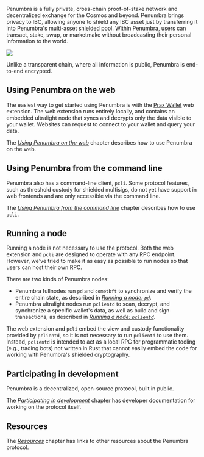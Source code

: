Penumbra is a fully private, cross-chain proof-of-stake network and
decentralized exchange for the Cosmos and beyond. Penumbra brings privacy to
IBC, allowing anyone to shield any IBC asset just by transferring it into
Penumbra's multi-asset shielded pool.  Within Penumbra, users can transact,
stake, swap, or marketmake without broadcasting their personal information to
the world.

<picture>
  <img src="./images/interchain-shielded-pool.jpg" />
</picture>

Unlike a transparent chain, where all information is public, Penumbra is
end-to-end encrypted. 

## Using Penumbra on the web

The easiest way to get started using Penumbra is with the [Prax Wallet] web
extension.  The web extension runs entirely locally, and contains an
embedded ultralight node that syncs and decrypts only the data visible to your
wallet.  Websites can request to connect to your wallet and query your data.

The [_Using Penumbra on the web_](./web.md) chapter describes how to use
Penumbra on the web.

## Using Penumbra from the command line

Penumbra also has a command-line client, `pcli`.  Some protocol features, such
as threshold custody for shielded multisigs, do not yet have support in web
frontends and are only accessible via the command line.

The [_Using Penumbra from the command line_](./pcli.md) chapter describes how to
use `pcli`.

## Running a node

Running a node is not necessary to use the protocol. Both the web extension and
`pcli` are designed to operate with any RPC endpoint. However, we've tried to
make it as easy as possible to run nodes so that users can host their own RPC.

There are two kinds of Penumbra nodes:

* Penumbra fullnodes run `pd` and `cometbft` to synchronize and verify the entire chain state, as described in [_Running a node: `pd`_](./node/pd.md).
* Penumbra ultralight nodes run `pclientd` to scan, decrypt, and synchronize a specific wallet's data, as well as build and sign transactions, as described in [_Running a node: `pclientd`_](./node/pclientd.md).

The web extension and `pcli` embed the view and custody functionality provided
by `pclientd`, so it is not necessary to run `pclientd` to use them. Instead,
`pclientd` is intended to act as a local RPC for programmatic tooling (e.g.,
trading bots) not written in Rust that cannot easily embed the code for working
with Penumbra's shielded cryptography.

## Participating in development

Penumbra is a decentralized, open-source protocol, built in public.

The [_Participating in development_](./dev.md) chapter has developer
documentation for working on the protocol itself.

## Resources

The [_Resources_](./resources.md) chapter has links to other resources about the Penumbra protocol.


[protocol]: https://protocol.penumbra.zone
[rustdoc]: https://rustdoc.penumbra.zone
[Penumbra]: https://github.com/penumbra-zone/penumbra
[Prax Wallet]: https://chromewebstore.google.com/detail/prax-wallet/lkpmkhpnhknhmibgnmmhdhgdilepfghe
